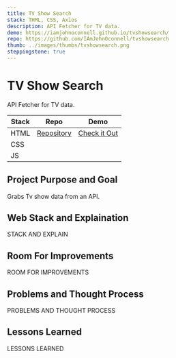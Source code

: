 ```yaml
---
title: TV Show Search
stack: THML, CSS, Axios
description: API Fetcher for TV data.
demo: https://iamjohnoconnell.github.io/tvshowsearch/
repo: https://github.com/IAmJohnOconnell/tvshowsearch
thumb: ../images/thumbs/tvshowsearch.png
steppingstone: true
---
```



<ProjectHeader>

# TV Show Search

API Fetcher for TV data.

| Stack | Repo                                                          | Demo                                                            |
| ----- | ------------------------------------------------------------- | --------------------------------------------------------------- |
| HTML  | [Repository](https://github.com/IAmJohnOconnell/tvshowsearch) | [Check it Out](https://iamjohnoconnell.github.io/tvshowsearch/) |
| CSS   |                                                               |                                                                 |
| JS    |                                                               |                                                                 |

</ProjectHeader>

<ImgContainer>
	<GatsbyImage alt='IMAGE ALT TEXT' image={getImage(props.image)} />
</ImgContainer>

<ProjectDetailFlexContainer>

<ProjectSection>

## Project Purpose and Goal

Grabs Tv show data from an API.

</ProjectSection>

<ProjectSection>

## Web Stack and Explaination

STACK AND EXPLAIN

</ProjectSection>

<ProjectSection>

## Room For Improvements

ROOM FOR IMPROVEMENTS

</ProjectSection>

<ProjectSection>

## Problems and Thought Process

PROBLEMS AND THOUGHT PROCESS

</ProjectSection>

</ProjectDetailFlexContainer>

<LessonsLearned>

## Lessons Learned

LESSONS LEARNED

</LessonsLearned>
